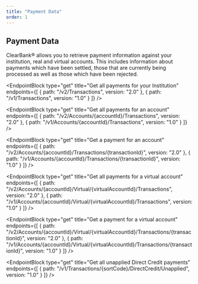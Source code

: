 ```yaml
---
title: "Payment Data"
order: 1
---
```



## Payment Data

ClearBank® allows you to retrieve payment information against your institution, real and virtual accounts.
This includes information about payments which have been settled, those that are currently being processed as well as those which have been rejected.

<EndpointBlock
  type="get"
  title="Get all payments for your Institution"
  endpoints={[
    {
      path: "/v2/Transactions",
      version: "2.0"
    },
    {
      path: "/v1/Transactions",
      version: "1.0"
    }
  ]}
/>

<EndpointBlock
  type="get"
  title="Get all payments for an account"
  endpoints={[
    {
      path: "/v2/Accounts/{accountId}/Transactions",
      version: "2.0"
    },
    {
      path: "/v1/Accounts/{accountId}/Transactions",
      version: "1.0"
    }
  ]}
/>

<EndpointBlock
  type="get"
  title="Get a payment for an account"
  endpoints={[
    {
      path: "/v2/Accounts/{accountId}/Transactions/{transactionId}",
      version: "2.0"
    },
    {
      path: "/v1/Accounts/{accountId}/Transactions/{transactionId}",
      version: "1.0"
    }
  ]}
/>

<EndpointBlock
  type="get"
  title="Get all payments for a virtual account"
  endpoints={[
    {
      path: "/v2/Accounts/{accountId}/Virtual/{virtualAccountId}/Transactions",
      version: "2.0"
    },
    {
      path: "/v1/Accounts/{accountId}/Virtual/{virtualAccountId}/Transactions",
      version: "1.0"
    }
  ]}
/>

<EndpointBlock
  type="get"
  title="Get a payment for a virtual account"
  endpoints={[
    {
      path: "/v2/Accounts/{accountId}/Virtual/{virtualAccountId}/Transactions/{transactionId}",
      version: "2.0"
    },
    {
      path: "/v1/Accounts/{accountId}/Virtual/{virtualAccountId}/Transactions/{transactionId}",
      version: "1.0"
    }
  ]}
/>

<EndpointBlock
  type="get"
  title="Get all unapplied Direct Credit payments"
  endpoints={[
    {
      path: "/v1/Transactions/{sortCode}/DirectCredit/Unapplied",
      version: "1.0"
    }
  ]}
/>
